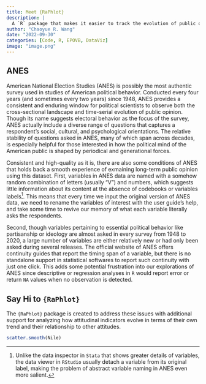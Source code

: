 ```yaml
---
title: Meet {RaPhlot}
description: |
  A `R` package that makes it easier to track the evolution of public opinion in cumulative American National Election Studies for both individual questions and their connections.
author: "Chaoyue R. Wang"
date: "2022-09-30"
categories: [Code, R, EPOVB, DataViz]
image: "image.png"
---
```


## ANES

American National Election Studies (ANES) is possibly the most authentic survey used in studies of American political behavior. Conducted every four years (and sometimes every two years) since 1948, ANES provides a consistent and enduring window for political scientists to observe both the cross-sectional landscape and time-serial evolution of public opinion. Though its name suggests electoral behavior as the focus of the survey, ANES actually include a diverse range of questions that captures a respondent's social, cultural, and psychological orientations. The relative stability of questions asked in ANES, many of which span across decades, is especially helpful for those interested in how the political mind of the American public is shaped by periodical and generational forces.

Consistent and high-quality as it is, there are also some conditions of ANES that holds back a smooth experience of exmaining long-term public opinion using this dataset. First, variables in ANES data are named with a somehow random combination of letters (usually "V") and numbers, which suggests little information about its content at the absence of codebooks or variables labels[^1]. This means that every time we input the original version of ANES data, we need to rename the variables of interest with the user guide's help, and take some time to revive our memory of what each variable literally asks the respondents.

[^1]: Unlike the data inspector in `Stata` that shows greater details of variables, the data viewer in `RStudio` usually detach a variable from its original label, making the problem of abstract variable naming in ANES even more salient.

Second, though variables pertaining to essential political behavior like partisanship or ideology are almost asked in every survey from 1948 to 2020, a large number of variables are either relatively new or had only been asked during several releases. The official website of ANES offers continuity guides that report the timing span of a variable, but there is no standalone support in statistical softwares to report such continuity with just one click. This adds some potential frustration into our explorations of ANES since descriptive or regression analyses in `R` would report error or return `NA` values when no observation is detected.

## Say Hi to `{RaPhlot}`

The `{RaPhlot}` package is created to address these issues with additional support for analyzing how attitudinal indicators evolve in terms of their own trend and their relationship to other attitudes.

```r
scatter.smooth(Nile)
```
